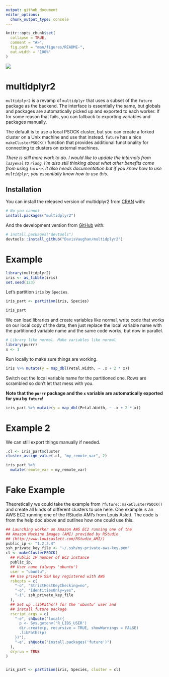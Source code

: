 ```yaml
---
output: github_document
editor_options: 
  chunk_output_type: console
---
```


<!-- README.md is generated from README.Rmd. Please edit that file -->

```r
knitr::opts_chunk$set(
  collapse = TRUE,
  comment = "#>",
  fig.path = "man/figures/README-",
  out.width = "100%"
)
```

![](https://img.shields.io/badge/lifecycle-experimental-brightgreen.svg)

# multidplyr2

`multidplyr2` is a revamp of `multidplyr` that uses a subset of the `future` 
package as the backend. The interface is essentially the same, but globals and packages
are automatically picked up and exported to each worker. If for some reason that
fails, you can fallback to exporting variables and packages manually.

The default is to use a local PSOCK cluster, but you can create a forked cluster on a 
Unix machine and use that instead. `future` has a nice `makeClusterPSOCK()` 
function that provides additional functionality for connecting to clusters on
external machines.

_There is still more work to do. I would like to update the internals from `lazyeval`
to `rlang`. I'm also still thinking about what other benefits come from using
`future`. It also needs documentation but if you know how to use `multidplyr`, 
you essentially know how to use this._ 

## Installation

You can install the released version of multidplyr2 from [CRAN](https://CRAN.R-project.org) with:

``` r
# No you cannot
install.packages("multidplyr2")
```

And the development version from [GitHub](https://github.com/) with:

``` r
# install.packages("devtools")
devtools::install_github("DavisVaughan/multidplyr2")
```

# Example

```r
library(multidplyr2)
iris <- as_tibble(iris)
set.seed(123)
```

Let's partition `iris` by `Species`.

```r
iris_part <- partition(iris, Species)

iris_part
```


We can load libraries and create variables like normal, write code that works
on our local copy of the data, then just replace the local variable name with
the partitioned variable name and the same code works, but now in parallel.

```r
# Library like normal. Make variables like normal
library(purrr)
x <- 1
```

Run locally to make sure things are working. 

```r
iris %>% mutate(y = map_dbl(Petal.Width, ~ .x + 2 * x))
```

Switch out the local variable name for the partitioned one. Rows are scrambled
so don't let that mess with you.

__Note that the `purrr` package and the `x` variable are automatically exported
for you by `future`!__

```r
iris_part %>% mutate(y = map_dbl(Petal.Width, ~ .x + 2 * x))
```

# Example 2

We can still export things manually if needed.

```r
.cl <- iris_part$cluster
cluster_assign_value(.cl, "my_remote_var", 2)

iris_part %>%
  mutate(remote_var = my_remote_var)
```

# Fake Example

Theoretically we could take the example from `?future::makeClusterPSOCK()` and 
create all kinds of different clusters to use here. One example is an AWS EC2 running
one of the RStudio AMI's from Louis Aslett. The code is from the help doc above
and outlines how one could use this.

```r
## Launching worker on Amazon AWS EC2 running one of the
## Amazon Machine Images (AMI) provided by RStudio
## (http://www.louisaslett.com/RStudio_AMI/)
public_ip <- "1.2.3.4"
ssh_private_key_file <- "~/.ssh/my-private-aws-key.pem"
cl <- makeClusterPSOCK(
  ## Public IP number of EC2 instance
  public_ip,
  ## User name (always 'ubuntu')
  user = "ubuntu",
  ## Use private SSH key registered with AWS
  rshopts = c(
    "-o", "StrictHostKeyChecking=no",
    "-o", "IdentitiesOnly=yes",
    "-i", ssh_private_key_file
  ),
  ## Set up .libPaths() for the 'ubuntu' user and
  ## install future package
  rscript_args = c(
    "-e", shQuote("local({
      p <- Sys.getenv('R_LIBS_USER')
      dir.create(p, recursive = TRUE, showWarnings = FALSE)
      .libPaths(p)
    })"),
    "-e", shQuote("install.packages('future')")
  ),
  dryrun = TRUE
)


iris_part <- partition(iris, Species, cluster = cl)
```

